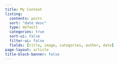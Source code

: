 ```yaml
---
title: My Content
listing:
  contents: posts
  sort: "date desc"
  type: default
  categories: true
  sort-ui: false
  filter-ui: false
  fields: [title, image, categories, author, date]
page-layout: article
title-block-banner: false
---
```



